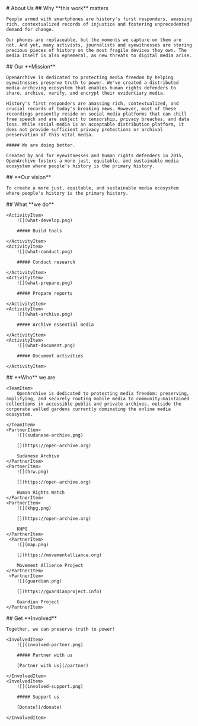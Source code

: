 
<HeaderSection>
    # About Us

</HeaderSection>
<BeliefsSection>
    ## Why **this work** matters

    People armed with smartphones are history's first responders, amassing rich, contextualized records of injustice and fostering unprecedented demand for change.

    Our phones are replaceable, but the moments we capture on them are not. And yet, many activists, journalists and eyewitnesses are storing precious pieces of history on the most fragile devices they own. The media itself is also ephemeral, as new threats to digital media arise.

</BeliefsSection>
<MissionSection>
    ## Our **Mission**

    OpenArchive is dedicated to protecting media freedom by helping eyewitnesses preserve truth to power. We've created a distributed media archiving ecosystem that enables human rights defenders to share, archive, verify, and encrypt their evidentiary media.

    History's first responders are amassing rich, contextualized, and crucial records of today's breaking news. However, most of these recordings presently reside on social media platforms that can chill free speech and are subject to censorship, privacy breaches, and data loss. While social media is an acceptable distribution platform, it does not provide sufficient privacy protections or archival preservation of this vital media.

    ##### We are doing better.

    Created by and for eyewitnesses and human rights defenders in 2015, OpenArchive fosters a more just, equitable, and sustainable media ecosystem where people's history is the primary history.

</MissionSection>
<VisionSection>
    ## **Our vision**

    To create a more just, equitable, and sustainable media ecosystem where people's history is the primary history.

</VisionSection>
<ActivitiesSection>
    ## What **we do**

    <ActivityItem>
        ![](what-develop.png)

        ##### Build tools

    </ActivityItem>
    <ActivityItem>
        ![](what-conduct.png)

        ##### Conduct research

    </ActivityItem>
    <ActivityItem>
        ![](what-prepare.png)

        ##### Prepare reports

    </ActivityItem>
    <ActivityItem>
        ![](what-archive.png)

        ##### Archive essential media

    </ActivityItem>
    <ActivityItem>
        ![](what-document.png)

        ##### Document activities

    </ActivityItem>

</ActivitiesSection>
<PartnersSection>
    ## **Who** we are

    <TeamItem>
        OpenArchive is dedicated to protecting media freedom: preserving, amplifying, and securely routing mobile media to community-maintained collections in accessible public and private archives, outside the corporate walled gardens currently dominating the online media ecosystem.

    </TeamItem>
    <PartnerItem>
        ![](sudanese-archive.png)

        [](https://open-archive.org)

        Sudanese Archive
    </PartnerItem>
    <PartnerItem>
        ![](hrw.png)

        [](https://open-archive.org)

        Human Rights Watch
    </PartnerItem>
    <PartnerItem>
        ![](khpg.png)

        [](https://open-archive.org)

        KHPG
    </PartnerItem>
     <PartnerItem>
        ![](map.png)

        [](https://movementalliance.org)

        Movement Allience Project
    </PartnerItem>
     <PartnerItem>
        ![](guardian.png)

        [](https://guardianproject.info)

        Guardian Project
    </PartnerItem>

</PartnersSection>
<InvolvedSection>
    ## Get **Involved**

    Together, we can preserve truth to power!

    <InvolvedItem>
        ![](involved-partner.png)

        ##### Partner with us

        [Partner with us](/partner)

    </InvolvedItem>
    <InvolvedItem>
        ![](involved-support.png)

        ##### Support us

        [Donate](/donate)

    </InvolvedItem>

</InvolvedSection>
